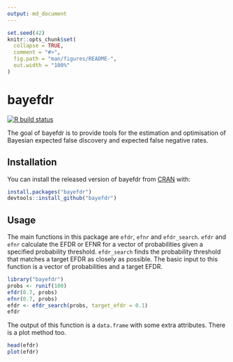 ```yaml
---
output: md_document
---
```


<!-- README.md is generated from README.Rmd. Please edit that file -->

```r
set.seed(42)
knitr::opts_chunk$set(
  collapse = TRUE,
  comment = "#>",
  fig.path = "man/figures/README-",
  out.width = "100%"
)
```

# bayefdr

<!-- badges: start -->
[![R build status](https://github.com/VallejosGroup/bayefdr/workflows/R-CMD-check/badge.svg)](https://github.com/VallejosGroup/bayefdr/actions)
<!-- badges: end -->

The goal of bayefdr is to provide tools for the estimation and optimisation
of Bayesian expected false discovery and expected false negative rates.

## Installation

You can install the released version of bayefdr from [CRAN](https://CRAN.R-project.org) with:

``` r
install.packages("bayefdr")
devtools::install_github("bayefdr")
```

## Usage

The main functions in this package are `efdr`, `efnr` and `efdr_search`.
`efdr` and `efnr` calculate the EFDR or EFNR for a vector of probabilities
given a specified probability threshold. `efdr_search` finds the probability
threshold that matches a target EFDR as closely as possible.
The basic input to this function is a vector of probabilities and a target EFDR.

```r
library("bayefdr")
probs <- runif(100)
efdr(0.7, probs)
efnr(0.7, probs)
efdr <- efdr_search(probs, target_efdr = 0.1)
efdr
```

The output of this function is a `data.frame` with some extra attributes. There
is a plot method too.

```r
head(efdr)
plot(efdr)
```
